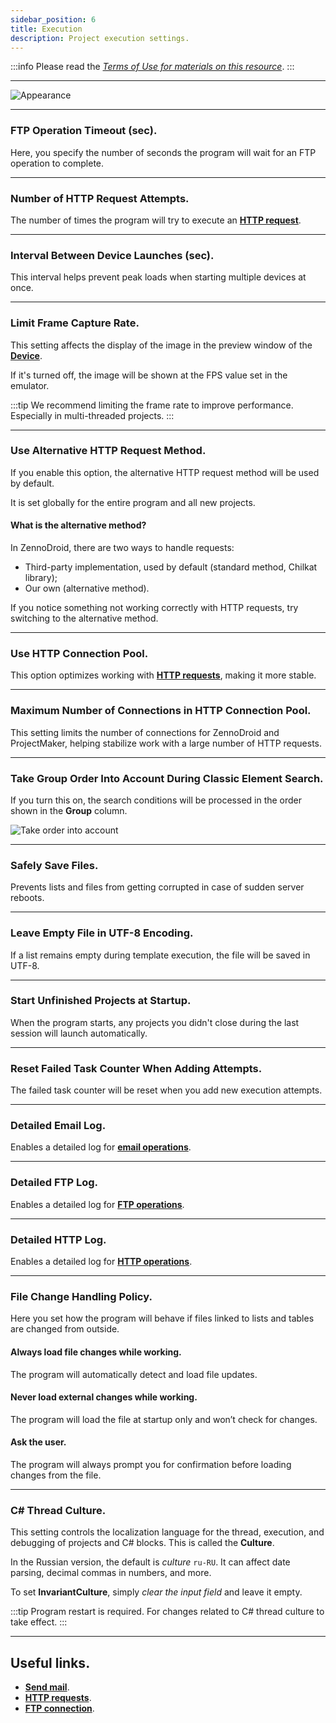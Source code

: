 ```yaml
---
sidebar_position: 6
title: Execution
description: Project execution settings.
---
```

:::info Please read the [*Terms of Use for materials on this resource*](../Disclaimer).
:::
_______________________________________________
![Appearance](./assets/Execution/Execution_pic1.png)
_______________________________________________
### FTP Operation Timeout (sec).
Here, you specify the number of seconds the program will wait for an FTP operation to complete.
_______________________________________________
### Number of HTTP Request Attempts.
The number of times the program will try to execute an [**HTTP request**](../Project%20Editor/HTTP%20and%20FTP/HTTP).
_______________________________________________
### Interval Between Device Launches (sec).
This interval helps prevent peak loads when starting multiple devices at once.
_______________________________________________
### Limit Frame Capture Rate.
This setting affects the display of the image in the preview window of the [**Device**](../pm/Interface/DeviceWindow).

If it's turned off, the image will be shown at the FPS value set in the emulator.

:::tip We recommend limiting the frame rate to improve performance.
Especially in multi-threaded projects.
:::
_______________________________________________
### Use Alternative HTTP Request Method.
If you enable this option, the alternative HTTP request method will be used by default.

It is set globally for the entire program and all new projects.

#### What is the alternative method?
In ZennoDroid, there are two ways to handle requests:
- Third-party implementation, used by default (standard method, Chilkat library);
- Our own (alternative method).

If you notice something not working correctly with HTTP requests, try switching to the alternative method.
_______________________________________________
### Use HTTP Connection Pool.
This option optimizes working with [**HTTP requests**](../Project%20Editor/HTTP%20and%20FTP/HTTP), making it more stable.
_______________________________________________
### Maximum Number of Connections in HTTP Connection Pool.
This setting limits the number of connections for ZennoDroid and ProjectMaker, helping stabilize work with a large number of HTTP requests.
_______________________________________________
### Take Group Order Into Account During Classic Element Search.
If you turn this on, the search conditions will be processed in the order shown in the **Group** column.

![Take order into account](./assets/Execution/Execution_pic2.png)
_______________________________________________
### Safely Save Files.
Prevents lists and files from getting corrupted in case of sudden server reboots.
_______________________________________________
### Leave Empty File in UTF-8 Encoding.
If a list remains empty during template execution, the file will be saved in UTF-8.
_______________________________________________
### Start Unfinished Projects at Startup.
When the program starts, any projects you didn't close during the last session will launch automatically.
_______________________________________________
### Reset Failed Task Counter When Adding Attempts.
The failed task counter will be reset when you add new execution attempts.
_______________________________________________
### Detailed Email Log.
Enables a detailed log for [**email operations**](../Project%20Editor/RecieveEmails).
_______________________________________________
### Detailed FTP Log.
Enables a detailed log for [**FTP operations**](../Project%20Editor/HTTP%20and%20FTP/FTP_Dir).
_______________________________________________
### Detailed HTTP Log.
Enables a detailed log for [**HTTP operations**](../Project%20Editor/HTTP%20and%20FTP/HTTP).
_______________________________________________
### File Change Handling Policy.
Here you set how the program will behave if files linked to lists and tables are changed from outside.

#### Always load file changes while working.
The program will automatically detect and load file updates.

#### Never load external changes while working.
The program will load the file at startup only and won’t check for changes.

#### Ask the user.
The program will always prompt you for confirmation before loading changes from the file.
_______________________________________________
### C# Thread Culture.
This setting controls the localization language for the thread, execution, and debugging of projects and C# blocks. This is called the **Culture**.

In the Russian version, the default is *culture* `ru-RU`. It can affect date parsing, decimal commas in numbers, and more.

To set **InvariantCulture**, simply *clear the input field* and leave it empty.

:::tip Program restart is required.
For changes related to C# thread culture to take effect.
:::
_______________________________________________
## Useful links.
- [**Send mail**](../Project%20Editor/SendEmails).
- [**HTTP requests**](../Project%20Editor/HTTP%20and%20FTP/HTTP).
- [**FTP connection**](../Project%20Editor/HTTP%20and%20FTP/FTP_Connect).